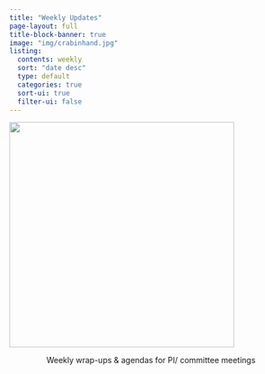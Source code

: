 ```yaml
---
title: "Weekly Updates"
page-layout: full
title-block-banner: true
image: "img/crabinhand.jpg"
listing:
  contents: weekly
  sort: "date desc"
  type: default
  categories: true
  sort-ui: true
  filter-ui: false
---
```


![](img/crabinhand.jpg){fig-align="center" width="400"}

::: {style="text-align:center"}
Weekly wrap-ups & agendas for PI/ committee meetings
:::
